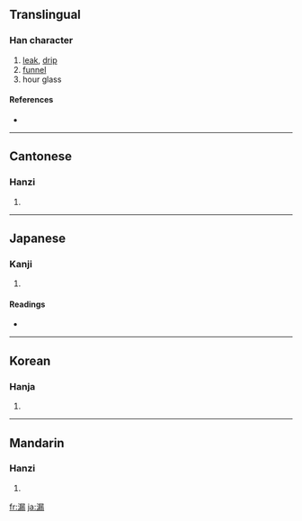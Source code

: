 {{see|漏}}
==Translingual==

===Han character===
{{Han char|rn=85|rad=水|as=11|sn=14|four=3712<sub>7</sub>|canj=水尸一月 (ESMB)}}

# [[leak]], [[drip]]
# [[funnel]]
# hour glass

====References====
* {{Han ref|kx=0645.130|dkj=18120|dj=1054.060|hdz=31731.110|uh=6F0F|ud=28431|bh=BA7C|bd=47740}}

----

==Cantonese==

===Hanzi===
{{yue-hanzi|jyut=|y=lau6}}

# {{defn|Cantonese}}

----

==Japanese==

===Kanji===
{{ja-kanji|grade=c|rs=水11}}

# {{defn|Japanese}}

====Readings====
* {{ja-readings|on=[[ろう]] (rō)|kun=[[もる]] (moru), [[もれる]] (moreru), [[もらす]] (morasu)}}

----

==Korean==

===Hanja===
{{ko-hanja|hangeul=루>누|eumhun=|rv=ru>nu|mr=ru>nu|y=lwu>nwu}}

# {{defn|Korean}}

----

==Mandarin==

===Hanzi===
{{cmn-hanzi|pin=[[lóu]] ([[lou2]]), [[lòu]] ([[lou4]])|wg=lou<sup>2</sup>, lou<sup>4</sup>}}

# {{defn|Mandarin}}

[[fr:漏]]
[[ja:漏]]